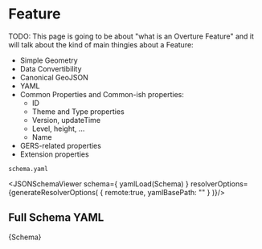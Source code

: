 
# Feature

TODO: This page is going to be about "what is an Overture Feature" and
it will talk about the kind of main thingies about a Feature:

- Simple Geometry
- Data Convertibility
- Canonical GeoJSON
- YAML
- Common Properties and Common-ish properties:
    - ID
    - Theme and Type properties
    - Version, updateTime
    - Level, height, ...
    - Name
- GERS-related properties
- Extension properties

`schema.yaml`

<JSONSchemaViewer schema={ yamlLoad(Schema) } resolverOptions={generateResolverOptions(
    {
        remote:true,
        yamlBasePath: ""
    }
)}/>

## Full Schema YAML

<CodeBlock language="jsx">{Schema}</CodeBlock>
